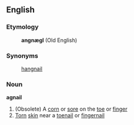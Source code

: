 ==English==

===Etymology===
:'''angnægl''' (Old English)

===Synonyms===
:[[hangnail]]

===Noun===
'''agnail'''

# (Obsolete) A [[corn]] or [[sore]] on the [[toe]] or [[finger]]
# [[Torn]] [[skin]] near a [[toenail]] or [[fingernail]]